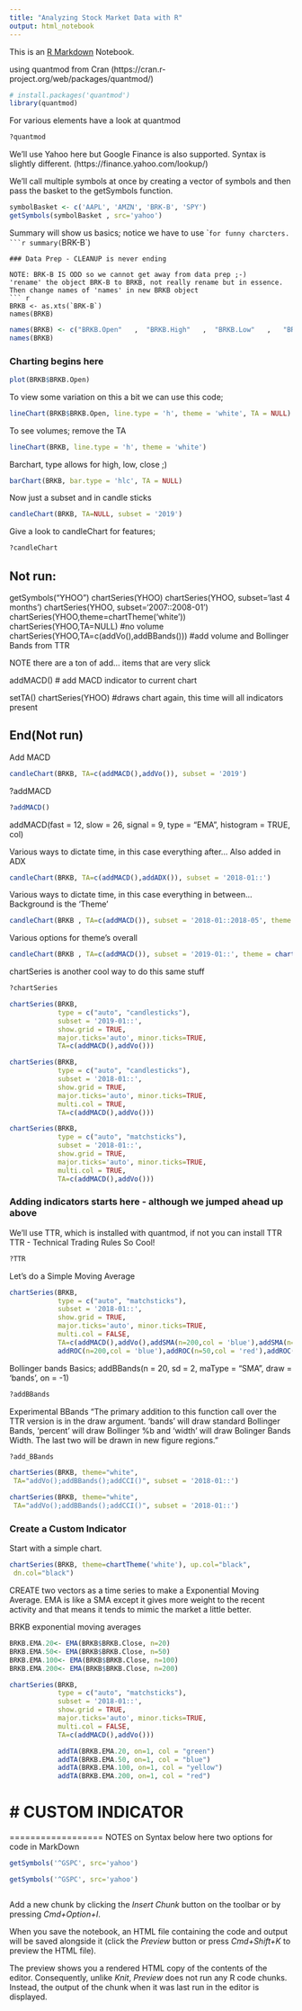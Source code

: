 ```yaml
---
title: "Analyzing Stock Market Data with R"
output: html_notebook
---
```


This is an [R Markdown](http://rmarkdown.rstudio.com) Notebook. 

using quantmod from Cran
(https://cran.r-project.org/web/packages/quantmod/)


```r
# install.packages('quantmod')
library(quantmod)
```

For various elements have a look at quantmod
```r
?quantmod
```

We'll use Yahoo here but Google Finance is also supported. Syntax is slightly different. (https://finance.yahoo.com/lookup/)

We'll call multiple symbols at once by creating a vector of symbols
and then pass the basket to the getSymbols function.

```r
symbolBasket <- c('AAPL', 'AMZN', 'BRK-B', 'SPY')
getSymbols(symbolBasket , src='yahoo')
```

Summary will show us basics; notice we have to use `` for funny charcters.
```r
summary(`BRK-B`)
```
### Data Prep - CLEANUP is never ending

NOTE: BRK-B IS ODD so we cannot get away from data prep ;-)
'rename' the object BRK-B to BRKB, not really rename but in essence. 
Then change names of 'names' in new BRKB object
``` r
BRKB <- as.xts(`BRK-B`)
names(BRKB)
```

``` r
names(BRKB) <- c("BRKB.Open"   ,  "BRKB.High"   ,  "BRKB.Low"   ,   "BRKB.Close"  ,  "BRKB.Volume",  "BRKB.Adjusted")
names(BRKB)
```

### Charting begins here

```r
plot(BRKB$BRKB.Open)
```

To view some variation on this a bit we can use this code;

```r
lineChart(BRKB$BRKB.Open, line.type = 'h', theme = 'white', TA = NULL)
```

To see volumes;
remove the TA

```r
lineChart(BRKB, line.type = 'h', theme = 'white')
```

Barchart, type allows for high, low, close ;) 

```r
barChart(BRKB, bar.type = 'hlc', TA = NULL)
```

Now just a subset and in candle sticks
```r
candleChart(BRKB, TA=NULL, subset = '2019')
```

Give a look to candleChart for features;
```r
?candleChart
```

## Not run: 
getSymbols("YHOO")
chartSeries(YHOO)
chartSeries(YHOO, subset='last 4 months')
chartSeries(YHOO, subset='2007::2008-01')
chartSeries(YHOO,theme=chartTheme('white'))
chartSeries(YHOO,TA=NULL)   #no volume
chartSeries(YHOO,TA=c(addVo(),addBBands()))  #add volume and Bollinger Bands from TTR

NOTE there are a ton of add... items that are very slick

addMACD()   #  add MACD indicator to current chart

setTA()
chartSeries(YHOO)   #draws chart again, this time will all indicators present

## End(Not run)

Add MACD 

```r
candleChart(BRKB, TA=c(addMACD(),addVo()), subset = '2019')
```

?addMACD
```r
?addMACD()
```

addMACD(fast = 12, slow = 26, signal = 9, type = "EMA", histogram = TRUE, col)

Various ways to dictate time, in this case everything after...
Also added in ADX
```r
candleChart(BRKB, TA=c(addMACD(),addADX()), subset = '2018-01::')
```

Various ways to dictate time, in this case everything in between...
Background is the 'Theme'

```r
candleChart(BRKB , TA=c(addMACD()), subset = '2018-01::2018-05', theme = 'white')
```

Various options for theme's overall

```r
candleChart(BRKB , TA=c(addMACD()), subset = '2019-01::', theme = chartTheme('white', up.col='green',dn.col='darkred'))
```

chartSeries is another cool way to do this same stuff

```r
?chartSeries
```

```r
chartSeries(BRKB, 
            type = c("auto", "candlesticks"), 
            subset = '2019-01::',
            show.grid = TRUE,
            major.ticks='auto', minor.ticks=TRUE,
            TA=c(addMACD(),addVo()))
```


```r
chartSeries(BRKB, 
            type = c("auto", "candlesticks"), 
            subset = '2018-01::',
            show.grid = TRUE,
            major.ticks='auto', minor.ticks=TRUE,
            multi.col = TRUE,
            TA=c(addMACD(),addVo()))
```

```r
chartSeries(BRKB, 
            type = c("auto", "matchsticks"), 
            subset = '2018-01::',
            show.grid = TRUE,
            major.ticks='auto', minor.ticks=TRUE,
            multi.col = TRUE,
            TA=c(addMACD(),addVo()))
```


### Adding indicators starts here - although we jumped ahead up above

We'll use TTR, which is installed with quantmod, if not you can install TTR
TTR - Technical Trading Rules
So Cool!

```r
?TTR
```

Let's do a Simple Moving Average

```r
chartSeries(BRKB, 
            type = c("auto", "matchsticks"), 
            subset = '2018-01::',
            show.grid = TRUE,
            major.ticks='auto', minor.ticks=TRUE,
            multi.col = FALSE,
            TA=c(addMACD(),addVo(),addSMA(n=200,col = 'blue'),addSMA(n=50,col = 'red'),addSMA(n=22,col = 'green'),
            addROC(n=200,col = 'blue'),addROC(n=50,col = 'red'),addROC(n=22,col = 'green'))) # rate of change
```

Bollinger bands
Basics;
addBBands(n = 20, sd = 2, maType = "SMA", draw = 'bands', on = -1)

``` r
?addBBands
```

Experimental BBands "The primary addition to this function call over the TTR version is in the draw argument. ‘bands’ will draw standard Bollinger Bands, ‘percent’ will draw Bollinger %b and ‘width’ will draw Bolinger Bands Width. The last two will be drawn in new figure regions."
``` r
?add_BBands
```

``` r
chartSeries(BRKB, theme="white",
 TA="addVo();addBBands();addCCI()", subset = '2018-01::')
```


``` r
chartSeries(BRKB, theme="white",
 TA="addVo();addBBands();addCCI()", subset = '2018-01::')
```

### Create a Custom Indicator 
Start with a simple chart. 

``` r
chartSeries(BRKB, theme=chartTheme('white'), up.col="black",
 dn.col="black")
```

CREATE two vectors as a time series to make a Exponential Moving Average. 
EMA is like a SMA except it gives more weight to the recent activity and 
that means it tends to mimic the market a little better. 

BRKB exponential moving averages
```r

BRKB.EMA.20<- EMA(BRKB$BRKB.Close, n=20)
BRKB.EMA.50<- EMA(BRKB$BRKB.Close, n=50)
BRKB.EMA.100<- EMA(BRKB$BRKB.Close, n=100)
BRKB.EMA.200<- EMA(BRKB$BRKB.Close, n=200)

chartSeries(BRKB, 
            type = c("auto", "matchsticks"), 
            subset = '2018-01::',
            show.grid = TRUE,
            major.ticks='auto', minor.ticks=TRUE,
            multi.col = FALSE,
            TA=c(addMACD(),addVo()))

            addTA(BRKB.EMA.20, on=1, col = "green")
            addTA(BRKB.EMA.50, on=1, col = "blue")
            addTA(BRKB.EMA.100, on=1, col = "yellow")
            addTA(BRKB.EMA.200, on=1, col = "red")
```






# CUSTOM INDICATOR
=========================================================================================







================== NOTES on Syntax below here
two options for code in MarkDown
```r
getSymbols('^GSPC', src='yahoo')
```


```r
getSymbols('^GSPC', src='yahoo')
```

```r

```


Add a new chunk by clicking the *Insert Chunk* button on the toolbar or by pressing *Cmd+Option+I*.

When you save the notebook, an HTML file containing the code and output will be saved alongside it (click the *Preview* button or press *Cmd+Shift+K* to preview the HTML file). 

The preview shows you a rendered HTML copy of the contents of the editor. Consequently, unlike *Knit*, *Preview* does not run any R code chunks. Instead, the output of the chunk when it was last run in the editor is displayed.

